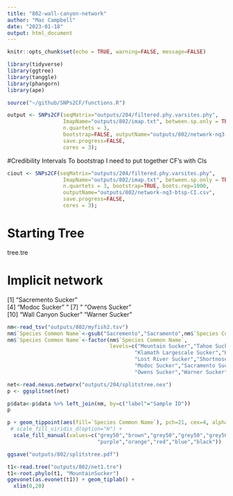 ```yaml
---
title: "802-wall-canyon-network"
author: "Mac Campbell"
date: "2023-01-18"
output: html_document
---
```


```r
knitr::opts_chunk$set(echo = TRUE, warning=FALSE, message=FALSE)
```

```r
library(tidyverse)
library(ggtree)
library(tanggle)
library(phangorn)
library(ape)
```

```r
source("~/github/SNPs2CF/functions.R")
```



```r
output <- SNPs2CF(seqMatrix="outputs/204/filtered.phy.varsites.phy",
                  ImapName="outputs/802/imap.txt", between.sp.only = TRUE, #max.SNPs = 1000,
                  n.quartets = 3,
                  bootstrap=FALSE, outputName="outputs/802/network-nq3-btsp.csv",
                  save.progress=FALSE,
                  cores = 3);
```

#Credibility Intervals
To bootstrap I need to put together CF's with CIs

```r
ciout <- SNPs2CF(seqMatrix="outputs/204/filtered.phy.varsites.phy",
                  ImapName="outputs/802/imap.txt", between.sp.only = TRUE, max.SNPs = NULL,
                  n.quartets = 3, bootstrap=TRUE, boots.rep=1000,
                  outputName="outputs/802/network-nq3-btsp-CI.csv",
                  save.progress=FALSE,
                  cores = 3);
```

# Starting Tree

tree.tre


# Implicit network
[1]  "Sacremento Sucker"        
 [4] "Modoc Sucker"              "
 [7] "        "Owens Sucker"             
[10] "Wall Canyon Sucker"        "Warner Sucker"            
```r
nm<-read_tsv("outputs/802/myfish2.tsv")  
nm$`Species Common Name`<-gsub("Sacremento","Sacramento",nm$`Species Common Name`)
nm$`Species Common Name`<-factor(nm$`Species Common Name`, 
                                 levels=c("Mountain Sucker","Tahoe Sucker",
                                         "Klamath Largescale Sucker","Klamath Smallscale Sucker",
                                         "Lost River Sucker","Shortnose Sucker",
                                         "Modoc Sucker","Sacramento Sucker",
                                         "Owens Sucker","Warner Sucker", "Wall Canyon Sucker"))
```

```r
net<-read.nexus.networx("outputs/204/splitstree.nex")
p <- ggsplitnet(net) 

p$data<-p$data %>% left_join(nm, by=c("label"="Sample ID"))
p
```

```r
p + geom_tippoint(aes(fill=`Species Common Name`), pch=21, cex=4, alpha=1) +
 # scale_fill_viridis_d(option="H") +
  scale_fill_manual(values=c("grey50","brown","grey50","grey50","grey50","grey50",
                             "purple","orange","red","blue","black"))

ggsave("outputs/802/splitstree.pdf")
```


```r
t1<-read.tree("outputs/802/net1.tre") 
t1<-root.phylo(t1, "MountainSucker")
ggevonet(as.evonet(t1)) + geom_tiplab() +
  xlim(0,20)
```

